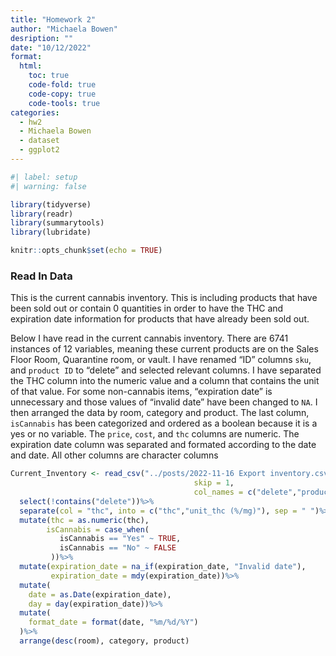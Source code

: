 ```yaml
---
title: "Homework 2"
author: "Michaela Bowen"
desription: ""
date: "10/12/2022"
format:
  html:
    toc: true
    code-fold: true
    code-copy: true
    code-tools: true
categories:
  - hw2
  - Michaela Bowen
  - dataset
  - ggplot2
---
```


```r
#| label: setup
#| warning: false

library(tidyverse)
library(readr)
library(summarytools)
library(lubridate)

knitr::opts_chunk$set(echo = TRUE)
```


:::panel-tabset
### Read In Data
This is the current cannabis inventory. This is including products that have been sold out or contain 0 quantities in order to have the THC and expiration date information for products that have already been sold out.

Below I have read in the current cannabis inventory. There are 6741 instances of 12 variables, meaning these current products are on the Sales Floor Room, Quarantine room, or vault. I have renamed "ID" columns `sku`, and `product ID` to "delete" and selected relevant columns. I have separated the THC column into the numeric value and a column that contains the unit of that value. For some non-cannabis items, "expiration date" is unnecessary and those values of "invalid date" have been changed to `NA`. I then arranged the data by room, category and product. The last column, `isCannabis` has been categorized and ordered as a boolean because it is a yes or no variable. The `price`, `cost`, and `thc` columns are numeric. The expiration date column was separated and formated according to the date and date. All other columns are character columns
```r
Current_Inventory <- read_csv("../posts/2022-11-16 Export inventory.csv",
                                         skip = 1,
                                         col_names = c("delete","product","package ID","batch","available","room","price","cost","category","expiration_date","thc","isCannabis"))%>%
  select(!contains("delete"))%>%
  separate(col = "thc", into = c("thc","unit_thc (%/mg)"), sep = " ")%>%
  mutate(thc = as.numeric(thc),
        isCannabis = case_when(
           isCannabis == "Yes" ~ TRUE,
           isCannabis == "No" ~ FALSE
         ))%>%
  mutate(expiration_date = na_if(expiration_date, "Invalid date"),
         expiration_date = mdy(expiration_date))%>%
  mutate(
    date = as.Date(expiration_date),
    day = day(expiration_date))%>%
  mutate(
    format_date = format(date, "%m/%d/%Y")
  )%>%
  arrange(desc(room), category, product)

```
:::








